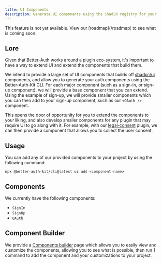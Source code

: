 ```yaml
---
title: UI Components
description: Generate UI components using the ShadCN registry for your project.
---
```


<GithubButton url="https://github.com/ping-maxwell/better-auth-kit/tree/main/packages/cli" />
<NpmButton url="https://www.npmjs.com/package/@better-auth-kit/cli" />

<Callout type="warn">
This feature is not yet available. View our [roadmap](/roadmap) to see what is coming soon.
</Callout>

## Lore

Given that Better-Auth works around a plugin eco-system, it's important to have a way to extend UI and extend the components that build them.

We intend to provide a large set of UI components that builds off [shadcn/ui](https://ui.shadcn.com/) components, and allow you to generate your auth components using the Better-Auth-Kit CLI. 
For each major component (such as a sign-in, or sign-up component), we will provide a base component that you can extend.
Using the example of sign-up, we will provide smaller components which you can then add to your sign-up component, such as our `<OAuth />` component.

This opens the door of opportunity for you to extend the components to your liking, and also develop smaller components for any plugin that may require UI to go along with it.
For example, with our [legal-consent](/plugins/legal-consent) plugin, we can then provide a component that allows you to collect the user consent.

## Usage

You can add any of our provided components to your project by using the following command:

```package-install
npx @better-auth-kit/cli@latest ui add <component-name>
```

## Components

We currently have the following components:

- `SignIn`
- `SignUp`
- `OAuth`

## Component Builder

We provide a [Components builder](https://better-auth-kit.com/components) page which allows you to easily view and customize the components,
allowing you to see what is possible, then run 1 command to add the component and your customizations to your project.
